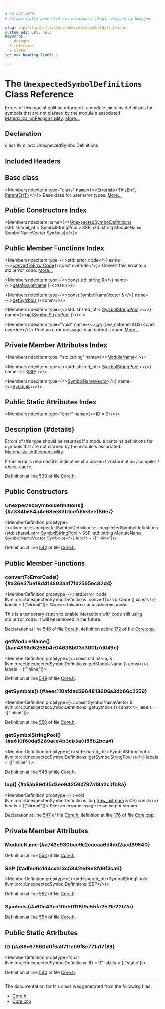 ```yaml
---

# DO NOT EDIT!
# Automatically generated via docusaurus-plugin-doxygen by Doxygen.

slug: /api/classes/llvm/orc/unexpectedsymboldefinitions
custom_edit_url: null
keywords:
  - doxygen
  - reference
  - class
toc_max_heading_level: 3

---
```





# The `UnexpectedSymbolDefinitions` Class Reference

<DoxygenPage pluginConfig={pluginConfig}>

Errors of this type should be returned if a module contains definitions for symbols that are not claimed by the module&#39;s associated <a href="/docs/api/classes/llvm/orc/materializationresponsibility">MaterializationResponsibility</a>. <a href="#details">More...</a>

## Declaration

<CodeBlock>class llvm::orc::UnexpectedSymbolDefinitions</CodeBlock>

## Included Headers

<IncludesList>
<IncludesListItem
  filePath="llvm/ExecutionEngine/Orc/Core.h"
  permalink="/docs/api/files/include/include/llvm/include/llvm/executionengine/include/llvm/executionengine/orc/core-h"
  isLocal="true" />
</IncludesList>

## Base class

<MembersIndex>

<MembersIndexItem
  type="class"
  name={<><a href="/docs/api/classes/llvm/errorinfo">ErrorInfo&lt;ThisErrT, ParentErrT&gt;</a></>}>
Base class for user error types. <a href="/docs/api/classes/llvm/errorinfo/#details">More...</a>
</MembersIndexItem>

</MembersIndex>

## Public Constructors Index

<MembersIndex>

<MembersIndexItem
  name={<><a href="#a334be84a4e68ee83b1cefd0e3eef86e7">UnexpectedSymbolDefinitions</a> (std::shared&#95;ptr&lt; SymbolStringPool &gt; SSP, std::string ModuleName, SymbolNameVector Symbols)</>}>
</MembersIndexItem>

</MembersIndex>

## Public Member Functions Index

<MembersIndex>

<MembersIndexItem
  type={<>std::error&#95;code</>}
  name={<><a href="#a36e37be18d414803aaf7fd2565ec82d4">convertToErrorCode</a> () const override</>}>
Convert this error to a std::error&#95;code. <a href="#a36e37be18d414803aaf7fd2565ec82d4">More...</a>
</MembersIndexItem>

<MembersIndexItem
  type={<><a href="/docs/api/files/lib/lib/target/lib/target/aarch64/aarch64promoteconstant-cpp/#a90f8350fecae261c25be85d38b451bff">const</a> std::string &amp;</>}
  name={<><a href="#ac4898d5258b4e04638b03b300b7d049c">getModuleName</a> () const</>}>
</MembersIndexItem>

<MembersIndexItem
  type={<><a href="/docs/api/files/lib/lib/target/lib/target/aarch64/aarch64promoteconstant-cpp/#a90f8350fecae261c25be85d38b451bff">const</a> <a href="/docs/api/namespaces/llvm/orc/#ac98d5bff2f1ce6c3ce250c347f7b86ee">SymbolNameVector</a> &amp;</>}
  name={<><a href="#aeec110afdad2964813606a3db66c2259">getSymbols</a> () const</>}>
</MembersIndexItem>

<MembersIndexItem
  type={<>std::shared&#95;ptr&lt; <a href="/docs/api/classes/llvm/orc/symbolstringpool">SymbolStringPool</a> &gt;</>}
  name={<><a href="#a610f60da5289ace4b3cb3a9155b2bca4">getSymbolStringPool</a> ()</>}>
</MembersIndexItem>

<MembersIndexItem
  type="void"
  name={<><a href="#a5ab89d35d3ee942593797a18a2c0fb8a">log</a> (raw&#95;ostream &amp;OS) const override</>}>
Print an error message to an output stream. <a href="#a5ab89d35d3ee942593797a18a2c0fb8a">More...</a>
</MembersIndexItem>

</MembersIndex>

## Private Member Attributes Index

<MembersIndex>

<MembersIndexItem
  type="std::string"
  name={<><a href="#a742c930bcc9e2cacaa6d4dd2acd89640">ModuleName</a></>}>
</MembersIndexItem>

<MembersIndexItem
  type={<>std::shared&#95;ptr&lt; <a href="/docs/api/classes/llvm/orc/symbolstringpool">SymbolStringPool</a> &gt;</>}
  name={<><a href="#adfed6c1d4ccb13c58426d9e8fd6f3ca6">SSP</a></>}>
</MembersIndexItem>

<MembersIndexItem
  type={<><a href="/docs/api/namespaces/llvm/orc/#ac98d5bff2f1ce6c3ce250c347f7b86ee">SymbolNameVector</a></>}
  name={<><a href="#a60c43dd10b5011819c55fc2571c22b2c">Symbols</a></>}>
</MembersIndexItem>

</MembersIndex>

## Public Static Attributes Index

<MembersIndex>

<MembersIndexItem
  type="char"
  name={<><a href="#a38e67660d0f6a9711eb9f8e771a17f88">ID</a> = 0</>}>
</MembersIndexItem>

</MembersIndex>

## Description {#details}

Errors of this type should be returned if a module contains definitions for symbols that are not claimed by the module&#39;s associated <a href="/docs/api/classes/llvm/orc/materializationresponsibility">MaterializationResponsibility</a>.

If this error is returned it is indicative of a broken transformation / compiler / object cache.

Definition at line 538 of file <a href="/docs/api/files/include/include/llvm/include/llvm/executionengine/include/llvm/executionengine/orc/core-h">Core.h</a>.

<SectionDefinition>

## Public Constructors

### UnexpectedSymbolDefinitions() {#a334be84a4e68ee83b1cefd0e3eef86e7}

<MemberDefinition
  prototype={<>llvm::orc::UnexpectedSymbolDefinitions::UnexpectedSymbolDefinitions (std::shared&#95;ptr&lt; <a href="/docs/api/classes/llvm/orc/symbolstringpool">SymbolStringPool</a> &gt; SSP, std::string ModuleName, <a href="/docs/api/namespaces/llvm/orc/#ac98d5bff2f1ce6c3ce250c347f7b86ee">SymbolNameVector</a> Symbols)</>}
  labels = {["inline"]}>

Definition at line <a href="/docs/api/files/include/include/llvm/include/llvm/executionengine/include/llvm/executionengine/orc/core-h/#l00542">542</a> of file <a href="/docs/api/files/include/include/llvm/include/llvm/executionengine/include/llvm/executionengine/orc/core-h">Core.h</a>.
</MemberDefinition>

</SectionDefinition>

<SectionDefinition>

## Public Member Functions

### convertToErrorCode() {#a36e37be18d414803aaf7fd2565ec82d4}

<MemberDefinition
  prototype={<>std::error&#95;code llvm::orc::UnexpectedSymbolDefinitions::convertToErrorCode () const</>}
  labels = {["virtual"]}>
Convert this error to a std::error&#95;code.

This is a temporary crutch to enable interaction with code still using std::error&#95;code. It will be removed in the future.

Declaration at line <a href="/docs/api/files/include/include/llvm/include/llvm/executionengine/include/llvm/executionengine/orc/core-h/#l00546">546</a> of file <a href="/docs/api/files/include/include/llvm/include/llvm/executionengine/include/llvm/executionengine/orc/core-h">Core.h</a>, definition at line <a href="/docs/api/files/lib/lib/executionengine/lib/executionengine/orc/core-cpp/#l00172">172</a> of file <a href="/docs/api/files/lib/lib/executionengine/lib/executionengine/orc/core-cpp">Core.cpp</a>.
</MemberDefinition>

### getModuleName() {#ac4898d5258b4e04638b03b300b7d049c}

<MemberDefinition
  prototype={<>const std::string &amp; llvm::orc::UnexpectedSymbolDefinitions::getModuleName () const</>}
  labels = {["inline"]}>

Definition at line <a href="/docs/api/files/include/include/llvm/include/llvm/executionengine/include/llvm/executionengine/orc/core-h/#l00549">549</a> of file <a href="/docs/api/files/include/include/llvm/include/llvm/executionengine/include/llvm/executionengine/orc/core-h">Core.h</a>.
</MemberDefinition>

### getSymbols() {#aeec110afdad2964813606a3db66c2259}

<MemberDefinition
  prototype={<>const SymbolNameVector &amp; llvm::orc::UnexpectedSymbolDefinitions::getSymbols () const</>}
  labels = {["inline"]}>

Definition at line <a href="/docs/api/files/include/include/llvm/include/llvm/executionengine/include/llvm/executionengine/orc/core-h/#l00550">550</a> of file <a href="/docs/api/files/include/include/llvm/include/llvm/executionengine/include/llvm/executionengine/orc/core-h">Core.h</a>.
</MemberDefinition>

### getSymbolStringPool() {#a610f60da5289ace4b3cb3a9155b2bca4}

<MemberDefinition
  prototype={<>std::shared&#95;ptr&lt; SymbolStringPool &gt; llvm::orc::UnexpectedSymbolDefinitions::getSymbolStringPool ()</>}
  labels = {["inline"]}>

Definition at line <a href="/docs/api/files/include/include/llvm/include/llvm/executionengine/include/llvm/executionengine/orc/core-h/#l00548">548</a> of file <a href="/docs/api/files/include/include/llvm/include/llvm/executionengine/include/llvm/executionengine/orc/core-h">Core.h</a>.
</MemberDefinition>

### log() {#a5ab89d35d3ee942593797a18a2c0fb8a}

<MemberDefinition
  prototype={<>void llvm::orc::UnexpectedSymbolDefinitions::log (<a href="/docs/api/classes/llvm/raw-ostream">raw&#95;ostream</a> &amp; OS) const</>}
  labels = {["virtual"]}>
Print an error message to an output stream.

Declaration at line <a href="/docs/api/files/include/include/llvm/include/llvm/executionengine/include/llvm/executionengine/orc/core-h/#l00547">547</a> of file <a href="/docs/api/files/include/include/llvm/include/llvm/executionengine/include/llvm/executionengine/orc/core-h">Core.h</a>, definition at line <a href="/docs/api/files/lib/lib/executionengine/lib/executionengine/orc/core-cpp/#l00176">176</a> of file <a href="/docs/api/files/lib/lib/executionengine/lib/executionengine/orc/core-cpp">Core.cpp</a>.
</MemberDefinition>

</SectionDefinition>

<SectionDefinition>

## Private Member Attributes

### ModuleName {#a742c930bcc9e2cacaa6d4dd2acd89640}

<MemberDefinition
  prototype="std::string llvm::orc::UnexpectedSymbolDefinitions::ModuleName">

Definition at line <a href="/docs/api/files/include/include/llvm/include/llvm/executionengine/include/llvm/executionengine/orc/core-h/#l00553">553</a> of file <a href="/docs/api/files/include/include/llvm/include/llvm/executionengine/include/llvm/executionengine/orc/core-h">Core.h</a>.
</MemberDefinition>

### SSP {#adfed6c1d4ccb13c58426d9e8fd6f3ca6}

<MemberDefinition
  prototype={<>std::shared&#95;ptr&lt;SymbolStringPool&gt; llvm::orc::UnexpectedSymbolDefinitions::SSP</>}>

Definition at line <a href="/docs/api/files/include/include/llvm/include/llvm/executionengine/include/llvm/executionengine/orc/core-h/#l00552">552</a> of file <a href="/docs/api/files/include/include/llvm/include/llvm/executionengine/include/llvm/executionengine/orc/core-h">Core.h</a>.
</MemberDefinition>

### Symbols {#a60c43dd10b5011819c55fc2571c22b2c}

<MemberDefinition
  prototype="SymbolNameVector llvm::orc::UnexpectedSymbolDefinitions::Symbols">

Definition at line <a href="/docs/api/files/include/include/llvm/include/llvm/executionengine/include/llvm/executionengine/orc/core-h/#l00554">554</a> of file <a href="/docs/api/files/include/include/llvm/include/llvm/executionengine/include/llvm/executionengine/orc/core-h">Core.h</a>.
</MemberDefinition>

</SectionDefinition>

<SectionDefinition>

## Public Static Attributes

### ID {#a38e67660d0f6a9711eb9f8e771a17f88}

<MemberDefinition
  prototype="char llvm::orc::UnexpectedSymbolDefinitions::ID = 0"
  labels = {["static"]}>

Definition at line <a href="/docs/api/files/include/include/llvm/include/llvm/executionengine/include/llvm/executionengine/orc/core-h/#l00540">540</a> of file <a href="/docs/api/files/include/include/llvm/include/llvm/executionengine/include/llvm/executionengine/orc/core-h">Core.h</a>.
</MemberDefinition>

</SectionDefinition>

<hr/>

The documentation for this class was generated from the following files:

<ul>
<li><a href="/docs/api/files/include/include/llvm/include/llvm/executionengine/include/llvm/executionengine/orc/core-h">Core.h</a></li>
<li><a href="/docs/api/files/lib/lib/executionengine/lib/executionengine/orc/core-cpp">Core.cpp</a></li>
</ul>

</DoxygenPage>
